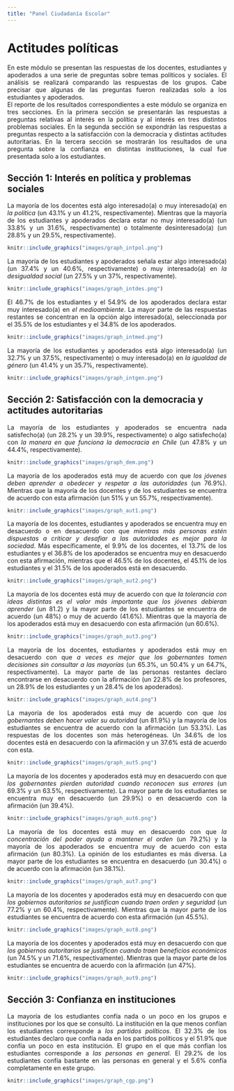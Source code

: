 ```yaml
---
title: "Panel Ciudadanía Escolar"
---
```

# Actitudes políticas
<div align="justify";>
En este módulo se presentan las respuestas de los docentes, estudiantes y apoderados a una serie de preguntas sobre temas políticos y sociales. El análisis se realizará comparando las respuestas de los grupos. Cabe precisar que algunas de las preguntas fueron realizadas solo a los estudiantes y apoderados.
<br>
El reporte de los resultados correspondientes a este módulo se organiza en tres secciones. En la primera sección se presentarán las respuestas a preguntas relativas al interés en la política y al interés en tres distintos problemas sociales. En la segunda sección se expondrán las respuestas a preguntas respecto a la satisfacción con la democracia y distintas actitudes autoritarias. En la tercera sección se mostrarán los resultados de una pregunta sobre la confianza en distintas instituciones, la cual fue presentada solo a los estudiantes. 
</div>
## Sección 1: Interés en política y problemas sociales
<div align="justify";>
La mayoría de los docentes está algo interesado(a) o muy interesado(a) en <i>la política</i> (un 43.1% y un 41.2%, respectivamente). Mientras que la mayoría de los estudiantes y apoderados declara estar no muy interesado(a) (un 33.8% y un 31.6%, respectivamente) o totalmente desinteresado(a) (un 28.8% y un 29.5%, respectivamente).
</div>
```r
knitr::include_graphics("images/graph_intpol.png")
```

<div align="justify";>
La mayoría de los estudiantes y apoderados señala estar algo interesado(a) (un 37.4% y un 40.6%, respectivamente) o muy interesado(a) en <i>la desigualdad social</i> (un 27.5% y un 37%, respectivamente). 
</div>
```r
knitr::include_graphics("images/graph_intdes.png")
```

<div align="justify";>
El 46.7% de los estudiantes y el 54.9% de los apoderados declara estar muy interesado(a) en <i>el medioambiente</i>. La mayor parte de las respuestas restantes se concentran en la opción algo interesado(a), seleccionada por el 35.5% de los estudiantes y el 34.8% de los apoderados.
</div>
```r
knitr::include_graphics("images/graph_intmed.png")
```

<div align="justify";>
La mayoría de los estudiantes y apoderados está algo interesado(a) (un 32.7% y un 37.5%, respectivamente) o muy interesado(a) en <i>la igualdad de género</i> (un 41.4% y un 35.7%, respectivamente). 
</div>
```r
knitr::include_graphics("images/graph_intgen.png")
```

## Sección 2: Satisfacción con la democracia y actitudes autoritarias
<div align="justify";>
La mayoría de los estudiantes y apoderados se encuentra nada satisfecho(a) (un 28.2% y un 39.9%, respectivamente) o algo satisfecho(a) con <i>la manera en que funciona la democracia en Chile</i> (un 47.8% y un 44.4%, respectivamente). 
</div>
```r
knitr::include_graphics("images/graph_dem.png")
```

<div align="justify";>
La mayoría de los apoderados está muy de acuerdo con que <i>los jóvenes deben aprender a obedecer y respetar a las autoridades</i> (un 76.9%). Mientras que la mayoría de los docentes y de los estudiantes se encuentra de acuerdo con esta afirmación (un 51% y un 55.7%, respectivamente).
</div>
```r
knitr::include_graphics("images/graph_aut1.png")
```

<div align="justify";>
La mayoría de los docentes, estudiantes y apoderados se encuentra muy en desacuerdo o en desacuerdo con que <i>mientras más personas estén dispuestas a criticar y desafiar a las autoridades es mejor para la sociedad</i>. Más específicamente, el 9.9% de los docentes, el 13.7% de los estudiantes y el 36.8% de los apoderados se encuentra muy en desacuerdo con esta afirmación, mientras que el 46.5% de los docentes, el 45.1% de los estudiantes y el 31.5% de los apoderados está en desacuerdo.
</div>
```r
knitr::include_graphics("images/graph_aut2.png")
```

<div align="justify";>
La mayoría de los docentes está muy de acuerdo con que <i>la tolerancia con ideas distintas es el valor más importante que los jóvenes debieran aprender</i> (un 81.2) y la mayor parte de los estudiantes se encuentra de acuerdo (un 48%) o muy de acuerdo (41.6%). Mientras que la mayoría de los apoderados está muy en desacuerdo con esta afirmación (un 60.6%).
</div>
```r
knitr::include_graphics("images/graph_aut3.png")
```

<div align="justify";>
La mayoría de los docentes, estudiantes y apoderados está muy en desacuerdo con que <i>a veces es mejor que los gobernantes tomen decisiones sin consultar a las mayorías</i> (un 65.3%, un 50.4% y un 64.7%, respectivamente). La mayor parte de las personas restantes declaro encontrarse en desacuerdo con la afirmación (un 22.8% de los profesores, un 28.9% de los estudiantes y un 28.4% de los apoderados).
</div>
```r
knitr::include_graphics("images/graph_aut4.png")
```

<div align="justify";>
La mayoría de los apoderados está muy de acuerdo con que <i>los gobernantes deben hacer valer su autoridad</i> (un 81.9%) y la mayoría de los estudiantes se encuentra de acuerdo con la afirmación (un 53.3%). Las respuestas de los docentes son más heterogéneas. Un 34.6% de los docentes está en desacuerdo con la afirmación  y un 37.6% está de acuerdo con esta.
</div>
```r
knitr::include_graphics("images/graph_aut5.png")
```

<div align="justify";>
La mayoría de los docentes y apoderados está muy en desacuerdo con que <i>los gobernantes pierden autoridad cuando reconocen sus errores</i> (un 69.3% y un 63.5%, respectivamente). La mayor parte de los estudiantes se encuentra muy en desacuerdo (un 29.9%) o en desacuerdo con la afirmación (un 39.4%).
</div>
```r
knitr::include_graphics("images/graph_aut6.png")
```

<div align="justify";>
La mayoría de los docentes está muy en desacuerdo con que <i>la concentración del poder ayuda a mantener el orden</i> (un 79.2%) y la mayoría de los apoderados se encuentra muy de acuerdo con esta afirmación (un 80.3%). La opinión de los estudiantes es más diversa. La mayor parte de los estudiantes se encuentra en desacuerdo (un 30.4%) o de acuerdo con la afirmación (un 38.1%).
</div>
```r
knitr::include_graphics("images/graph_aut7.png")
```

<div align="justify";>
La mayoría de los docentes y apoderados está muy en desacuerdo con que <i>los gobiernos autoritarios se justifican cuando traen orden y seguridad</i> (un 77.2% y un 60.4%, respectivamente). Mientras que la mayor parte de los estudiantes se encuentra de acuerdo con esta afirmación (un 45.5%).
</div>
```r
knitr::include_graphics("images/graph_aut8.png")
```

<div align="justify";>
La mayoría de los docentes y apoderados está muy en desacuerdo con que <i>los gobiernos autoritarios se justifican cuando traen beneficios económicos</i> (un 74.5% y un 71.6%, respectivamente). Mientras que la mayor parte de los estudiantes se encuentra de acuerdo con la afirmación (un 47%).
</div>
```r
knitr::include_graphics("images/graph_aut9.png")
```

## Sección 3: Confianza en instituciones
<div align="justify";>
La mayoría de los estudiantes confía nada o un poco en los grupos e instituciones por los que se consultó. La institución en la que menos confían los estudiantes corresponde a <i>los partidos políticos</i>. El 32.3% de los estudiantes declaro que confía nada en los partidos políticos y el 51.9% que confía un poco en esta institución. El grupo en el que más confían los estudiantes corresponde a <i>las personas en general</i>. El 29.2% de los estudiantes confía bastante en las personas en general y el 5.6% confía completamente en este grupo.
</div>
```r
knitr::include_graphics("images/graph_cgp.png")
```

